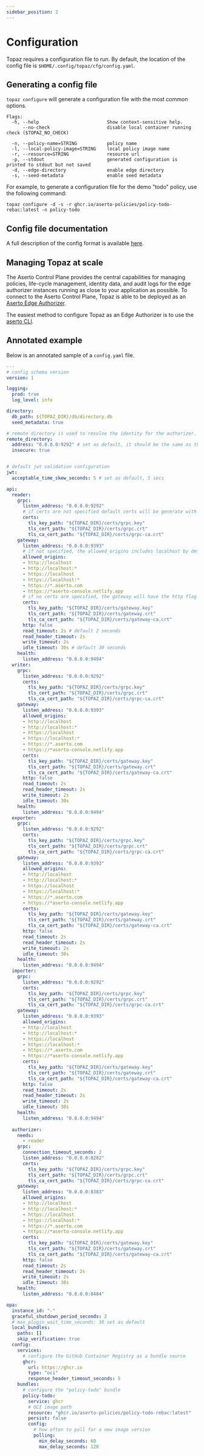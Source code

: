 ```yaml
---
sidebar_position: 2
---
```

# Configuration

Topaz requires a configuration file to run. By default, the location of the config file is `$HOME/.config/topaz/cfg/config.yaml`. 

## Generating a config file

`topaz configure` will generate a configuration file with the most common options.

```
Flags:
  -h, --help                         Show context-sensitive help.
      --no-check                     disable local container running check ($TOPAZ_NO_CHECK)

  -n, --policy-name=STRING           policy name
  -l, --local-policy-image=STRING    local policy image name
  -r, --resource=STRING              resource url
  -p, --stdout                       generated configuration is printed to stdout but not saved
  -d, --edge-directory               enable edge directory
  -s, --seed-metadata                enable seed metadata
```

For example, to generate a configuration file for the demo "todo" policy, use the following command:

```shell
topaz configure -d -s -r ghcr.io/aserto-policies/policy-todo-rebac:latest -n policy-todo
```

## Config file documentation

A full description of the config format is available [here](https://github.com/aserto-dev/topaz/blob/main/docs/config.md).

## Managing Topaz at scale

The Aserto Control Plane provides the central capabilities for managing policies, life-cycle management, identity data, and audit logs for the edge authorizer instances running as close to your application as possible.
To connect to the Aserto Control Plane, Topaz is able to be deployed as an [Aserto Edge Authorizer](https://docs.aserto.com/docs/edge-authorizers/overview).

The easiest method to configure Topaz as an Edge Authorizer is to use the [aserto CLI](https://docs.aserto.com/docs/command-line-interface/aserto-cli/installation).

## Annotated example

Below is an annotated sample of a `config.yaml` file.

```yaml
---
# config schema version
version: 1

logging:
  prod: true
  log_level: info

directory:
  db_path: ${TOPAZ_DIR}/db/directory.db
  seed_metadata: true

# remote directory is used to resolve the identity for the authorizer.
remote_directory:
  address: "0.0.0.0:9292" # set as default, it should be the same as the reader as we resolve the identity from the local directory service.
  insecure: true


# default jwt validation configuration
jwt:
  acceptable_time_skew_seconds: 5 # set as default, 5 secs

api:
  reader:
    grpc:
      listen_address: "0.0.0.0:9292"
      # if certs are not specified default certs will be generate with the format reader_grpc.*
      certs:
        tls_key_path: "${TOPAZ_DIR}/certs/grpc.key"
        tls_cert_path: "${TOPAZ_DIR}/certs/grpc.crt"
        tls_ca_cert_path: "${TOPAZ_DIR}/certs/grpc-ca.crt"
    gateway:
      listen_address: "0.0.0.0:9393"
      # if not specified, the allowed_origins includes localhost by default
      allowed_origins:
      - http://localhost
      - http://localhost:*
      - https://localhost
      - https://localhost:*
      - https://*.aserto.com
      - https://*aserto-console.netlify.app
      # if no certs are specified, the gateway will have the http flag enabled (http: true)
      certs:
        tls_key_path: "${TOPAZ_DIR}/certs/gateway.key"
        tls_cert_path: "${TOPAZ_DIR}/certs/gateway.crt"
        tls_ca_cert_path: "${TOPAZ_DIR}/certs/gateway-ca.crt"
      http: false
      read_timeout: 2s # default 2 seconds
      read_header_timeout: 2s 
      write_timeout: 2s 
      idle_timeout: 30s # default 30 seconds
    health:
      listen_address: "0.0.0.0:9494"
  writer:
    grpc:
      listen_address: "0.0.0.0:9292"
      certs:
        tls_key_path: "${TOPAZ_DIR}/certs/grpc.key"
        tls_cert_path: "${TOPAZ_DIR}/certs/grpc.crt"
        tls_ca_cert_path: "${TOPAZ_DIR}/certs/grpc-ca.crt"
    gateway:
      listen_address: "0.0.0.0:9393"
      allowed_origins:
      - http://localhost
      - http://localhost:*
      - https://localhost
      - https://localhost:*
      - https://*.aserto.com
      - https://*aserto-console.netlify.app
      certs:
        tls_key_path: "${TOPAZ_DIR}/certs/gateway.key"
        tls_cert_path: "${TOPAZ_DIR}/certs/gateway.crt"
        tls_ca_cert_path: "${TOPAZ_DIR}/certs/gateway-ca.crt"
      http: false
      read_timeout: 2s
      read_header_timeout: 2s
      write_timeout: 2s
      idle_timeout: 30s
    health:
      listen_address: "0.0.0.0:9494"
  exporter:
    grpc:
      listen_address: "0.0.0.0:9292"
      certs:
        tls_key_path: "${TOPAZ_DIR}/certs/grpc.key"
        tls_cert_path: "${TOPAZ_DIR}/certs/grpc.crt"
        tls_ca_cert_path: "${TOPAZ_DIR}/certs/grpc-ca.crt"
    gateway:
      listen_address: "0.0.0.0:9393"
      allowed_origins:
      - http://localhost
      - http://localhost:*
      - https://localhost
      - https://localhost:*
      - https://*.aserto.com
      - https://*aserto-console.netlify.app
      certs:
        tls_key_path: "${TOPAZ_DIR}/certs/gateway.key"
        tls_cert_path: "${TOPAZ_DIR}/certs/gateway.crt"
        tls_ca_cert_path: "${TOPAZ_DIR}/certs/gateway-ca.crt"
      http: false
      read_timeout: 2s
      read_header_timeout: 2s
      write_timeout: 2s
      idle_timeout: 30s
    health:
      listen_address: "0.0.0.0:9494"
  importer:
    grpc:
      listen_address: "0.0.0.0:9292"
      certs:
        tls_key_path: "${TOPAZ_DIR}/certs/grpc.key"
        tls_cert_path: "${TOPAZ_DIR}/certs/grpc.crt"
        tls_ca_cert_path: "${TOPAZ_DIR}/certs/grpc-ca.crt"
    gateway:
      listen_address: "0.0.0.0:9393"
      allowed_origins:
      - http://localhost
      - http://localhost:*
      - https://localhost
      - https://localhost:*
      - https://*.aserto.com
      - https://*aserto-console.netlify.app
      certs:
        tls_key_path: "${TOPAZ_DIR}/certs/gateway.key"
        tls_cert_path: "${TOPAZ_DIR}/certs/gateway.crt"
        tls_ca_cert_path: "${TOPAZ_DIR}/certs/gateway-ca.crt"
      http: false
      read_timeout: 2s
      read_header_timeout: 2s
      write_timeout: 2s
      idle_timeout: 30s
    health:
      listen_address: "0.0.0.0:9494"
  
  authorizer:
    needs:
      - reader
    grpc:
      connection_timeout_seconds: 2
      listen_address: "0.0.0.0:8282"
      certs:
        tls_key_path: "${TOPAZ_DIR}/certs/grpc.key"
        tls_cert_path: "${TOPAZ_DIR}/certs/grpc.crt"
        tls_ca_cert_path: "${TOPAZ_DIR}/certs/grpc-ca.crt"
    gateway:
      listen_address: "0.0.0.0:8383"
      allowed_origins:
      - http://localhost
      - http://localhost:*
      - https://localhost
      - https://localhost:*
      - https://*.aserto.com
      - https://*aserto-console.netlify.app
      certs:
        tls_key_path: "${TOPAZ_DIR}/certs/gateway.key"
        tls_cert_path: "${TOPAZ_DIR}/certs/gateway.crt"
        tls_ca_cert_path: "${TOPAZ_DIR}/certs/gateway-ca.crt"
      http: false
      read_timeout: 2s
      read_header_timeout: 2s
      write_timeout: 2s
      idle_timeout: 30s
    health:
      listen_address: "0.0.0.0:8484"

opa:
  instance_id: "-"
  graceful_shutdown_period_seconds: 2
  # max_plugin_wait_time_seconds: 30 set as default
  local_bundles:
    paths: []
    skip_verification: true
  config:
    services:
      # configure the GitHub Container Registry as a bundle source
      ghcr:
        url: https://ghcr.io
        type: "oci"
        response_header_timeout_seconds: 5
    bundles:
      # configure the "policy-todo" bundle
      policy-todo:
        service: ghcr
        # OCI image path
        resource: "ghcr.io/aserto-policies/policy-todo-rebac:latest"
        persist: false
        config:
          # how often to poll for a new image version
          polling:
            min_delay_seconds: 60
            max_delay_seconds: 120
```
